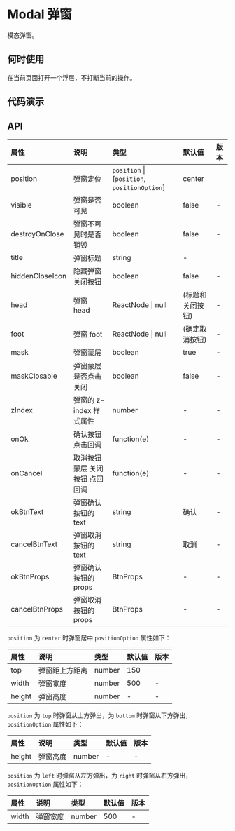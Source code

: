 


# Modal 弹窗

模态弹窗。

## 何时使用

在当前页面打开一个浮层，不打断当前的操作。

## 代码演示

<CodeWrapper>
    <CodeBox title="基本弹窗" desc={descNormal} code={codeNormal}>
        <DemoNormal />
    </CodeBox>
    <CodeBox title="定位弹窗" desc={descPosition} code={codePosition}>
        <DemoPosition />
    </CodeBox>
</CodeWrapper>

## API

<div className="api">

| 属性            | 说明                            | 类型                                         | 默认值           | 版本 |
| :-------------- | :------------------------------ | :------------------------------------------- | :--------------- | :--- |
| position        | 弹窗定位                        | `position` \| [`position`, `positionOption`] | center           |
| visible         | 弹窗是否可见                    | boolean                                      | false            | -    |
| destroyOnClose  | 弹窗不可见时是否销毁            | boolean                                      | false            | -    |
| title           | 弹窗标题                        | string                                       | -                |
| hiddenCloseIcon | 隐藏弹窗关闭按钮                | boolean                                      | false            | -    |
| head            | 弹窗 head                       | ReactNode \| null                            | (标题和关闭按钮) | -    |
| foot            | 弹窗 foot                       | ReactNode \| null                            | (确定取消按钮)   | -    |
| mask            | 弹窗蒙层                        | boolean                                      | true             | -    |
| maskClosable    | 弹窗蒙层是否点击关闭            | boolean                                      | false            | -    |
| zIndex          | 弹窗的 z-index 样式属性         | number                                       | -                | -    |
| onOk            | 确认按钮 点击回调               | function(e)                                  | -                | -    |
| onCancel        | 取消按钮 蒙层 关闭按钮 点回回调 | function(e)                                  | -                | -    |
| okBtnText       | 弹窗确认按钮的 text             | string                                       | 确认             | -    |
| cancelBtnText   | 弹窗取消按钮的 text             | string                                       | 取消             | -    |
| okBtnProps      | 弹窗确认按钮的 props            | BtnProps                                     | -                | -    |
| cancelBtnProps  | 弹窗取消按钮的 props            | BtnProps                                     | -                | -    |

</div>

`position` 为 `center` 时弹窗居中 `positionOption` 属性如下：

<div className="api">

| 属性   | 说明           | 类型   | 默认值 | 版本 |
| :----- | :------------- | :----- | :----- | :--- |
| top    | 弹窗距上方距离 | number | 150    |
| width  | 弹窗宽度       | number | 500    | -    |
| height | 弹窗高度       | number | -      | -    |

</div>

`position` 为 `top` 时弹窗从上方弹出，为 `bottom` 时弹窗从下方弹出， `positionOption` 属性如下：

<div className="api">

| 属性   | 说明     | 类型   | 默认值 | 版本 |
| :----- | :------- | :----- | :----- | :--- |
| height | 弹窗高度 | number | -      | -    |

</div>

`position` 为 `left` 时弹窗从左方弹出，为 `right` 时弹窗从右方弹出， `positionOption` 属性如下：

<div className="api">

| 属性  | 说明     | 类型   | 默认值 | 版本 |
| :---- | :------- | :----- | :----- | :--- |
| width | 弹窗宽度 | number | 500    | -    |

</div>

